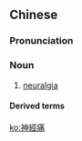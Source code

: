 {{also|神经痛}}
==Chinese==
{{zh-forms|s=神经痛|type=21}}
{{wikipedia|lang=zh}}

===Pronunciation===
{{zh-pron
|m=shénjīngtòng
|c=san4 ging1 tung3
|cat=n
}}

===Noun===
{{zh-noun}}

# {{lb|zh|neurology}} [[neuralgia]]

====Derived terms====
{{zh-der|三叉神經痛}}

[[ko:神經痛]]